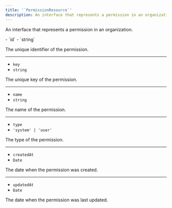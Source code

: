```yaml
---
title: '`PermissionResource`'
description: An interface that represents a permission in an organization.
---
```


An interface that represents a permission in an organization.

<Properties>
  - `id`
  - `string`

  The unique identifier of the permission.

  ---

  - `key`
  - `string`

  The unique key of the permission.

  ---

  - `name`
  - `string`

  The name of the permission.

  ---

  - `type`
  - `'system' | 'user'`

  The type of the permission.

  ---

  - `createdAt`
  - `Date`

  The date when the permission was created.

  ---

  - `updatedAt`
  - `Date`

  The date when the permission was last updated.
</Properties>
